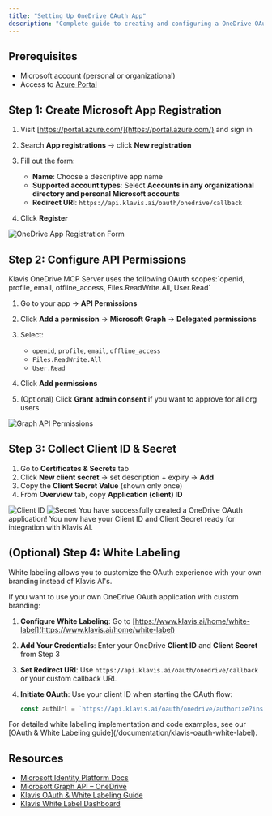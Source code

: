 ```yaml
---
title: "Setting Up OneDrive OAuth App"
description: "Complete guide to creating and configuring a OneDrive OAuth application"
---
```


## Prerequisites

- Microsoft account (personal or organizational)
- Access to [Azure Portal](https://portal.azure.com/)

## Step 1: Create Microsoft App Registration

1. Visit [https://portal.azure.com/](https://portal.azure.com/) and sign in
2. Search **App registrations** → click **New registration**
3. Fill out the form:

   * **Name**: Choose a descriptive app name
   * **Supported account types**: Select **Accounts in any organizational directory and personal Microsoft accounts**
   * **Redirect URI**: `https://api.klavis.ai/oauth/onedrive/callback`
4. Click **Register**

<img src="/images/knowledge-base/onedrive_oauth_app/onedrive_step1_register.png" alt="OneDrive App Registration Form" />

## Step 2: Configure API Permissions

<Note>
Klavis OneDrive MCP Server uses the following OAuth scopes:`openid, profile, email, offline_access, Files.ReadWrite.All, User.Read`
</Note>

1. Go to your app → **API Permissions**
2. Click **Add a permission** → **Microsoft Graph** → **Delegated permissions**
3. Select:

   * `openid`, `profile`, `email`, `offline_access`
   * `Files.ReadWrite.All`
   * `User.Read`
4. Click **Add permissions**
5. (Optional) Click **Grant admin consent** if you want to approve for all org users

<img src="/images/knowledge-base/onedrive_oauth_app/onedrive_step2_scopes.png" alt="Graph API Permissions" />

## Step 3: Collect Client ID & Secret

1. Go to **Certificates & Secrets** tab
2. Click **New client secret** → set description + expiry → **Add**
3. Copy the **Client Secret Value** (shown only once)
4. From **Overview** tab, copy **Application (client) ID**

<img src="/images/knowledge-base/onedrive_oauth_app/onedrive_step3_clientID.png" alt="Client ID"/>

<img src="/images/knowledge-base/onedrive_oauth_app/onedrive_step3_secret.png" alt="Secret"/>

<Check>
You have successfully created a OneDrive OAuth application! You now have your Client ID and Client Secret ready for integration with Klavis AI.
</Check>

## (Optional) Step 4: White Labeling

<Note>
White labeling allows you to customize the OAuth experience with your own branding instead of Klavis AI's.
</Note>

If you want to use your own OneDrive OAuth application with custom branding:

1. **Configure White Labeling**: Go to [https://www.klavis.ai/home/white-label](https://www.klavis.ai/home/white-label)
2. **Add Your Credentials**: Enter your OneDrive **Client ID** and **Client Secret** from Step 3
3. **Set Redirect URI**: Use `https://api.klavis.ai/oauth/onedrive/callback` or your custom callback URL
4. **Initiate OAuth**: Use your client ID when starting the OAuth flow:

   ```javascript
   const authUrl = `https://api.klavis.ai/oauth/onedrive/authorize?instance_id=${instanceId}&client_id=${yourClientId}`;
   ```

<Tip>
For detailed white labeling implementation and code examples, see our [OAuth & White Labeling guide](/documentation/klavis-oauth-white-label).
</Tip>

## Resources

* [Microsoft Identity Platform Docs](https://learn.microsoft.com/en-us/azure/active-directory/develop/v2-oauth2-auth-code-flow)
* [Microsoft Graph API – OneDrive](https://learn.microsoft.com/en-us/graph/onedrive-concept-overview)
* [Klavis OAuth & White Labeling Guide](/documentation/klavis-oauth-white-label)
* [Klavis White Label Dashboard](https://www.klavis.ai/home/white-label)
